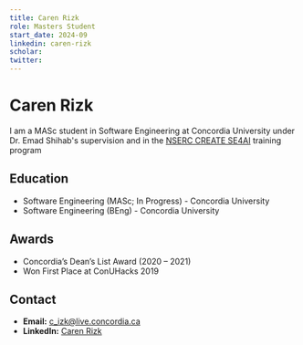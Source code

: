 ```yaml
---
title: Caren Rizk
role: Masters Student
start_date: 2024-09
linkedin: caren-rizk
scholar: 
twitter:
---
```


# Caren Rizk
I am a MASc student in Software Engineering at Concordia University under Dr. Emad Shihab's supervision and in the [NSERC CREATE SE4AI](https://se4ai.org/) training program

## Education
- Software Engineering (MASc; In Progress) - Concordia University
- Software Engineering (BEng) - Concordia University

## Awards
- Concordia’s Dean’s List Award (2020 – 2021)
- Won First Place at ConUHacks 2019

## Contact
- **Email:** c_izk@live.concordia.ca
- **LinkedIn:** [Caren Rizk](https://www.linkedin.com/in/caren-rizk/)

